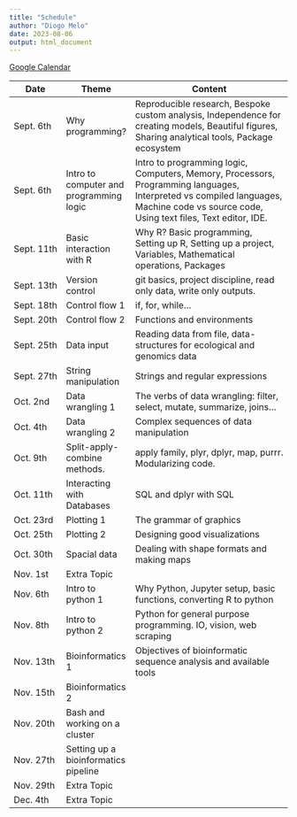 ```yaml
---
title: "Schedule"
author: "Diogo Melo"
date: 2023-08-06
output: html_document
---
```


[Google Calendar](https://calendar.google.com/calendar/u/0?cid=NTY0MjgxMDI1NjFlYWQ4MWY4NDI2NGQyMzQ3Mzg2OGNkYTVhNDA0YzY1MmNmNzI0ZWU5YjBhNWZhYzYwZTZkYkBncm91cC5jYWxlbmRhci5nb29nbGUuY29t)

| Date      | Theme                                   | Content                                                                                                                                                                     |
|-----------|-----------------------------------------|-----------------------------------------------------------------------------------------------------------------------------------------------------------------------------|
| Sept. 6th | Why programming?                        | Reproducible research, Bespoke custom analysis, Independence for creating models, Beautiful figures, Sharing analytical tools, Package ecosystem                              |
| Sept. 6th | Intro to computer and programming logic | Intro to programming logic, Computers, Memory, Processors, Programming languages, Interpreted vs compiled languages, Machine code vs source code, Using text files, Text editor, IDE. |
| Sept. 11th| Basic interaction with R                | Why R? Basic programming, Setting up R, Setting up a project, Variables, Mathematical operations, Packages                                                                  |
| Sept. 13th| Version control                         | git basics, project discipline, read only data, write only outputs.                                                                                                        |
| Sept. 18th| Control flow 1                          | if, for, while...                                                                                                                                                          |
| Sept. 20th| Control flow 2                          | Functions and environments                                                                                                                                                  |
| Sept. 25th| Data input                              | Reading data from file, data-structures for ecological and genomics data                                                                                                   |
| Sept. 27th| String manipulation                    | Strings and regular expressions                                                                                                                                            |
| Oct. 2nd  | Data wrangling 1                        | The verbs of data wrangling: filter, select, mutate, summarize, joins...                                                                                                   |
| Oct. 4th  | Data wrangling 2                        | Complex sequences of data manipulation                                                                                                                                     |
| Oct. 9th  | Split-apply-combine methods.            | apply family, plyr, dplyr, map, purrr. Modularizing code.                                                                                                                  |
| Oct. 11th | Interacting with Databases              | SQL and dplyr with SQL                                                                                                                                                     |
| Oct. 23rd | Plotting 1                              | The grammar of graphics                                                                                                                                                    |
| Oct. 25th | Plotting 2                              | Designing good visualizations                                                                                                                                              |
| Oct. 30th | Spacial data                            | Dealing with shape formats and making maps                                                                                                                                 |
| Nov. 1st  | Extra Topic                             |                                                                                                                                                                             |
| Nov. 6th  | Intro to python 1                       | Why Python, Jupyter setup, basic functions, converting R to python                                                                                                         |
| Nov. 8th  | Intro to python 2                       | Python for general purpose programming. IO, vision, web scraping                                                                                                           |
| Nov. 13th | Bioinformatics 1                        | Objectives of bioinformatic sequence analysis and available tools                                                                                                          |
| Nov. 15th | Bioinformatics 2                        |                                                                                                                                                                             |
| Nov. 20th | Bash and working on a cluster           |                                                                                                                                                                             |
| Nov. 27th | Setting up a bioinformatics pipeline    |                                                                                                                                                                             |
| Nov. 29th | Extra Topic                             |                                                                                                                                                                             |
| Dec. 4th  | Extra Topic                             |                                                                                                                                                                             |

